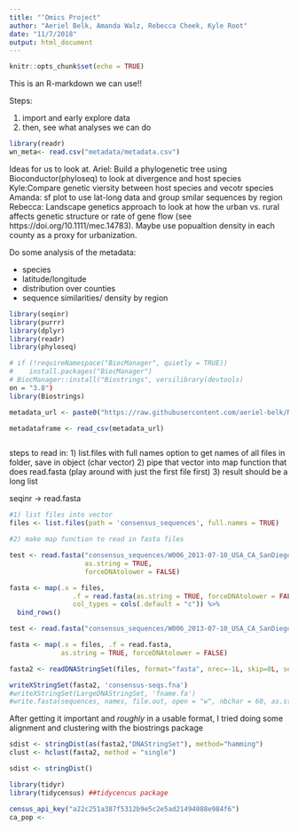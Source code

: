 ```yaml
---
title: "‘Omics Project"
author: "Aeriel Belk, Amanda Walz, Rebecca Cheek, Kyle Root"
date: "11/7/2018"
output: html_document
---
```


```r
knitr::opts_chunk$set(echo = TRUE)
```

This is an R-markdown we can use!!

Steps: 

1. import and early explore data
2. then, see what analyses we can do

```r
library(readr)
wn_meta<- read.csv("metadata/metadata.csv")
```
 

Ideas for us to look at. 
Ariel: Build a phylogenetic tree using Bioconductor(phyloseq) to look at divergence and host species
Kyle:Compare genetic viersity between host species and vecotr species
Amanda: sf plot to use lat-long data and group smilar sequences by region
Rebecca: Landscape genetics approach to look at how the urban vs. rural affects genetic structure or rate of gene flow (see https://doi.org/10.1111/mec.14783). Maybe use popualtion density in each county as a proxy for urbanization.  


Do some analysis of the metadata:

 - species 
 - latitude/longitude
 - distribution over counties
 - sequence similarities/ density by region
 
```r
library(seqinr)
library(purrr)
library(dplyr)
library(readr)
library(phyloseq)

# if (!requireNamespace("BiocManager", quietly = TRUE))
#    install.packages("BiocManager")
# BiocManager::install("Biostrings", versilibrary(devtools)
on = "3.8")
library(Biostrings)

```

``` r
metadata_url <- paste0("https://raw.githubusercontent.com/aeriel-belk/NSCI535-westnile-omics/master/metadata/metadata.csv")

metadataframe <- read_csv(metadata_url)

```

 
```r


```

steps to read in:
1) list.files with full names option to get names of all files in folder, save in object (char vector)
2) pipe that vector into map function that does read.fasta (play around with just the first file first)
3) result should be a long list

seqinr -> read.fasta

```r
#1) list files into vector
files <- list.files(path = 'consensus_sequences', full.names = TRUE)

#2) make map function to read in fasta files

test <- read.fasta("consensus_sequences/W006_2013-07-10_USA_CA_SanDiego_-116.946_32.885.fa", 
                   as.string = TRUE, 
                   forceDNAtolower = FALSE)

fasta <- map(.x = files, 
                .f = read.fasta(as.string = TRUE, forceDNAtolower = FALSE),
                col_types = cols(.default = "c")) %>% 
  bind_rows()

test <- read.fasta("consensus_sequences/W006_2013-07-10_USA_CA_SanDiego_-116.946_32.885.fa", as.string = TRUE, forceDNAtolower = FALSE)

fasta <- map(.x = files, .f = read.fasta, 
             as.string = TRUE, forceDNAtolower = FALSE)

fasta2 <- readDNAStringSet(files, format="fasta", nrec=-1L, skip=0L, seek.first.rec=FALSE, use.names=TRUE)

writeXStringSet(fasta2, 'consensus-seqs.fna')
#writeXStringSet(LargeDNAStringSet, 'fname.fa')
#write.fasta(sequences, names, file.out, open = "w", nbchar = 60, as.string = FALSE)

```

  After getting it important and *roughly* in a usable format, I tried doing some alignment and clustering with the biostrings package
  
```r
sdist <- stringDist(as(fasta2,"DNAStringSet"), method="hamming")
clust <- hclust(fasta2, method = "single")

sdist <- stringDist()


```

```r
library(tidyr)
library(tidycensus) ##tidycencus package

census_api_key("a22c251a387f5312b9e5c2e5ad21494088e984f6")
ca_pop <- 
```



